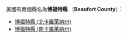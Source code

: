 {{disambig|B博福特縣|Cat=四字县名消歧义}}

美國有兩個縣名為'''博福特縣''' （'''Beaufort County'''）：
* [[博福特縣_(北卡羅萊納州)|博福特縣 (北卡羅萊納州)]]
* [[博福特縣_(南卡羅萊納州)|博福特縣 (南卡羅萊納州)]]